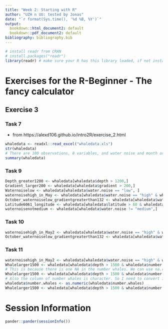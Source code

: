 ```yaml
---
title: "Week 2: Starting with R"
author: "UZH n UU: tested by Jonas"
date: "`r format(Sys.time(), '%d %B, %Y')`"
output:
  bookdown::html_document2: default
  bookdown::pdf_document2: default
bibliography: bibliography.bib
---
```


```r
# install readr from CRAN
# install.packages("readr")
library(readr) # make sure your R has this library loaded, if not install it (see line above)
```

# Exercises for the R-Beginner - The fancy calculator

## Exercise 3
### Task 7
* from https://alexd106.github.io/intro2R/exercise_2.html
```r
whaledata <- readxl::read_excel("whaledata.xls")
str(whaledata)
# There are 100 observations, 8 variables, and water noise and month are character variables
summary(whaledata)
```

### Task 9
```r
Depth_greater1200 <- whaledata[whaledata$depth > 1200,]
Gradient_larger200 <- whaledata[whaledata$gradient > 200,]
Waternoiselow <- whaledata[whaledata$water.noise == "low", ]
waternoisehigh_in_May <- whaledata[whaledata$water.noise == "high" & whaledata$month == "May",]
October_waternoiselow_gradientgreaterthan132 <- whaledata[whaledata$water.noise == "high" & whaledata$month == "October" & whaledata$gradient > 132,]
Latitude6061_longitude <- whaledata[whaledata$latitude > 60 & whaledata$latitude < 61 & whaledata$longitude > -0.6 & whaledata$longitude < -0.4, ] 
waternoisenotmedium <- whaledata[whaledata$water.noise != "medium",]
```

### Task 10
```r

waternoisehigh_in_May2 <- whaledata[whaledata$water.noise == "high" & whaledata$month == "May",]
October_waternoiselow_gradientgreaterthan132 <- whaledata[whaledata$water.noise == "high" & whaledata$month == "October" & whaledata$gradient > median(whaledata$gradient),]
```

### Task 11
```r

waternoisehigh_in_May2 <- whaledata[whaledata$water.noise == "high" & whaledata$month == "May",]
Whalelarger1500 <- whaledata[whaledata$depth > 1500 & whaledata$number.whales > mean(whaledata$number.whales),]
# This is because there is one NA in the number whales. We can use na.rm to ignore NA
Whalelarger1500 <- whaledata[whaledata$depth > 1500 & whaledata$number.whales > mean(whaledata$number.whales, na.rm = TRUE),]
# Also the column of number whales is character. So I need to convert it to numerical data. 
whaledata$number.whales <- as.numeric(whaledata$number.whales)
Whalelarger1500 <- whaledata[whaledata$depth > 1500 & whaledata$number.whales > mean(whaledata$number.whales, na.rm = TRUE),]
```
# Session Information

```r
pander::pander(sessionInfo())
```


